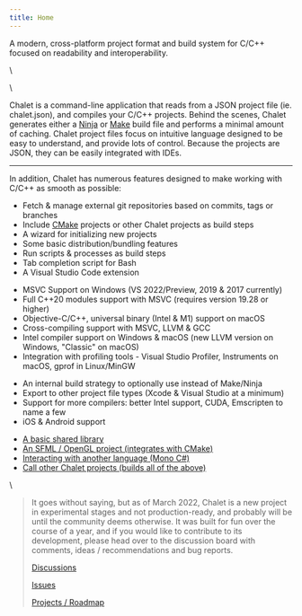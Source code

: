 ```yaml
---
title: Home
---
```


<PageHeading />

<Tagline>A modern, cross-platform project format and build system for C/C++ focused on readability and interoperability.</Tagline>

\\

<TermDemo />

\\

Chalet is a command-line application that reads from a JSON project file (ie. chalet.json), and compiles your C/C++ projects. Behind the scenes, Chalet generates either a [Ninja](//ninja-build.org/) or [Make](//en.wikipedia.org/wiki/Make_(software)) build file and performs a minimal amount of caching. Chalet project files focus on intuitive language designed to be easy to understand, and provide lots of control. Because the projects are JSON, they can be easily integrated with IDEs.

---

In addition, Chalet has numerous features designed to make working with C/C++ as smooth as possible:

* Fetch & manage external git repositories based on commits, tags or branches
* Include [CMake](//cmake.org/) projects or other Chalet projects as build steps
* A wizard for initializing new projects
* Some basic distribution/bundling features
* Run scripts & processes as build steps
* Tab completion script for Bash
* A Visual Studio Code extension

<!-- accordion:start Compiler Support -->

* MSVC Support on Windows (VS 2022/Preview, 2019 & 2017 currently)
* Full C++20 modules support with MSVC (requires version 19.28 or higher)
* Objective-C/C++, universal binary (Intel & M1) support on macOS
* Cross-compiling support with MSVC, LLVM & GCC
* Intel compiler support on Windows & macOS (new LLVM version on Windows, "Classic" on macOS)
* Integration with profiling tools - Visual Studio Profiler, Instruments on macOS, gprof in Linux/MinGW

<!-- accordion:end -->

<!-- accordion:start Roadmap -->

* An internal build strategy to optionally use instead of Make/Ninja
* Export to other project file types (Xcode & Visual Studio at a minimum)
* Support for more compilers: better Intel support, CUDA, Emscripten to name a few
* iOS & Android support

<!-- accordion:end -->

<!-- accordion:start Examples -->

* [A basic shared library](//github.com/chalet-org/chalet-example-sharedlib)
* [An SFML / OpenGL project (integrates with CMake)](//github.com/chalet-org/chalet-example-sfml)
* [Interacting with another language (Mono C#)](//github.com/chalet-org/chalet-example-mono)
* [Call other Chalet projects (builds all of the above)](//github.com/chalet-org/chalet-examples)

<!-- accordion:end -->

\\

> It goes without saying, but as of March 2022, Chalet is a new project in experimental stages and not production-ready, and probably will be until the community deems otherwise. It was built for fun over the course of a year, and if you would like to contribute to its development, please head over to the discussion board with comments, ideas / recommendations and bug reports.
>
> [Discussions](//github.com/chalet-org/chalet/discussions)
>
> [Issues](//github.com/chalet-org/chalet/issues)
>
> [Projects / Roadmap](//github.com/chalet-org/chalet/projects)

<!-- nav::/docs/getting-started -->

